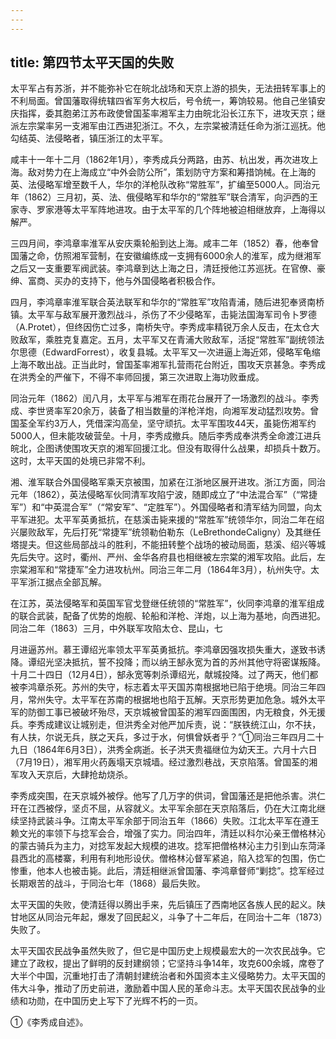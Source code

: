 ```yaml
---
---
---
```

title: 第四节太平天国的失败
---



太平军占有苏浙，并不能弥补它在皖北战场和天京上游的损失，无法扭转军事上的不利局面。曾国藩取得统辖四省军务大权后，号令统一，筹饷较易。他自己坐镇安庆指挥，委其胞弟江苏布政使曾国荃率湘军主力由皖北沿长江东下，进攻天京；继派左宗棠率另一支湘军由江西进犯浙江。不久，左宗棠被清廷任命为浙江巡抚。他勾结英、法侵略者，镇压浙江的太平军。

咸丰十一年十二月（1862年1月），李秀成兵分两路，由苏、杭出发，再次进攻上海。敌对势力在上海成立“中外会防公所”，策划防守方案和筹措饷械。在上海的英、法侵略军增至数千人，华尔的洋枪队改称“常胜军”，扩编至5000人。同治元年（1862）三月初，英、法、俄侵略军和华尔的“常胜军”联合清军，向沪西的王家寺、罗家港等太平军阵地进攻。由于太平军的几个阵地被迫相继放弃，上海得以解严。

三四月间，李鸿章率淮军从安庆乘轮船到达上海。咸丰二年（1852）春，他奉曾国藩之命，仿照湘军营制，在安徽编练成一支拥有6000余人的淮军，成为继湘军之后又一支重要军阀武装。李鸿章到达上海之日，清廷授他江苏巡抚。在官僚、豪绅、富商、买办的支持下，他与外国侵略者积极合作。

四月，李鸿章率淮军联合英法联军和华尔的“常胜军”攻陷青浦，随后进犯奉贤南桥镇。太平军与敌军展开激烈战斗，杀伤了不少侵略军，击毙法国海军司令卜罗德（A.Protet），但终因伤亡过多，南桥失守。李秀成率精锐万余人反击，在太仓大败敌军，乘胜克复嘉定。五月，太平军又在青浦大败敌军，活捉“常胜军”副统领法尔思德（EdwardForrest），收复县城。太平军又一次进逼上海近郊，侵略军龟缩上海不敢出战。正当此时，曾国荃率湘军扎营雨花台附近，围攻天京甚急。李秀成在洪秀全的严催下，不得不率师回援，第三次进取上海功败垂成。

同治元年（1862）闰八月，太平军与湘军在雨花台展开了一场激烈的战斗。李秀成、李世贤率军20余万，装备了相当数量的洋枪洋炮，向湘军发动猛烈攻势。曾国荃全军约3万人，凭借深沟高垒，坚守顽抗。太平军围攻44天，虽毙伤湘军约5000人，但未能攻破营垒。十月，李秀成撤兵。随后李秀成奉洪秀全命渡江进兵皖北，企图诱使围攻天京的湘军回援江北。但没有取得什么战果，却损兵十数万。这时，太平天国的处境已非常不利。

湘、淮军联合外国侵略军乘天京被围，加紧在江浙地区展开进攻。浙江方面，同治元年（1862），英法侵略军伙同清军攻陷宁波，随即成立了“中法混合军”（“常捷军”）和“中英混合军”（“常安军”、“定胜军”）。外国侵略者和清军结为同盟，向太平军进犯。太平军英勇抵抗，在慈溪击毙来援的“常胜军”统领华尔，同治二年在绍兴屡败敌军，先后打死“常捷军”统领勒伯勒东（LeBrethondeCaligny）及其继任塔提夫。但这些局部战斗的胜利，不能扭转整个战场的被动局面，慈溪、绍兴等城先后失守。这时，衢州、严州、金华各府县也相继被左宗棠的湘军攻陷。此后，左宗棠湘军和“常捷军”全力进攻杭州。同治三年二月（1864年3月），杭州失守。太平军浙江据点全部瓦解。

在江苏，英法侵略军和英国军官戈登继任统领的“常胜军”，伙同李鸿章的淮军组成的联合武装，配备了优势的炮舰、轮船和洋枪、洋炮，以上海为基地，向西进犯。同治二年（1863）三月，中外联军攻陷太仓、昆山，七

月进逼苏州。慕王谭绍光率领太平军英勇抵抗。李鸿章因强攻损失重大，遂致书诱降。谭绍光坚决抵抗，誓不投降；而以纳王郜永宽为首的苏州其他守将密谋叛降。十月二十四日（12月4日），郜永宽等刺杀谭绍光，献城投降。过了两天，他们都被李鸿章杀死。苏州的失守，标志着太平天国苏南根据地已陷于绝境。同治三年四月，常州失守。太平军在苏南的根据地也陷于瓦解。天京形势更加危急。城外太平军的防御工事已被破坏殆尽，天京城被曾国荃的湘军四面围困，内无粮食，外无援兵。李秀成建议让城别走，但洪秀全对他严加斥责，说：“朕铁统江山，尔不扶，有人扶，尔说无兵，朕之天兵，多过于水，何惧曾妖者乎？”①同治三年四月二十九日（1864年6月3日），洪秀全病逝。长子洪天贵福继位为幼天王。六月十六日（7月19日），湘军用火药轰塌天京城墙。经过激烈巷战，天京陷落。曾国荃的湘军攻入天京后，大肆抢劫烧杀。

李秀成突围，在天京城外被俘。他写了几万字的供词，曾国藩还是把他杀害。洪仁玕在江西被俘，坚贞不屈，从容就义。太平军余部在天京陷落后，仍在大江南北继续坚持武装斗争。江南太平军余部于同治五年（1866）失败。江北太平军在遵王赖文光的率领下与捻军会合，增强了实力。同治四年，清廷以科尔沁亲王僧格林沁的蒙古骑兵为主力，对捻军发起大规模的进攻。捻军把僧格林沁主力引到山东菏泽县西北的高楼寨，利用有利地形设伏。僧格林沁督军紧追，陷入捻军的包围，伤亡惨重，他本人也被击毙。此后，清廷相继派曾国藩、李鸿章督师“剿捻”。捻军经过长期艰苦的战斗，于同治七年（1868）最后失败。

太平天国的失败，使清廷得以腾出手来，先后镇压了西南地区各族人民的起义。陕甘地区从同治元年起，爆发了回民起义，斗争了十二年后，在同治十二年（1873）失败了。

太平天国农民战争虽然失败了，但它是中国历史上规模最宏大的一次农民战争。它建立了政权，提出了鲜明的反封建纲领；它坚持斗争14年，攻克600余城，席卷了大半个中国，沉重地打击了清朝封建统治者和外国资本主义侵略势力。太平天国的伟大斗争，推动了历史前进，激励着中国人民的革命斗志。太平天国农民战争的业绩和功勋，在中国历史上写下了光辉不朽的一页。

①《李秀成自述》。